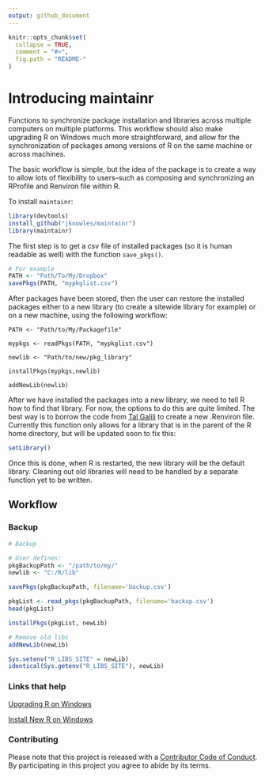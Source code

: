 ```yaml
---
output: github_document
---
```


<!-- README.md is generated from README.Rmd. Please edit that file -->

```r
knitr::opts_chunk$set(
  collapse = TRUE,
  comment = "#>",
  fig.path = "README-"
)
```

# Introducing maintainr

Functions to synchronize package installation and libraries across multiple 
computers on multiple platforms. This workflow should also make upgrading R on 
Windows much more straightforward, and allow for the synchronization of packages 
among versions of R on the same machine or across machines.

The basic workflow is simple, but the idea of the package is to create a way to 
allow lots of flexibility to users--such as composing and synchronizing an 
RProfile and Renviron file within R. 

To install `maintainr`: 

```r
library(devtools)
install_github("jknowles/maintainr")
library(maintainr)
```

The first step is to get a csv file of installed packages (so it is human readable as well) with the function `save_pkgs()`. 

```r
# For example
PATH <- "Path/To/My/Dropbox"
savePkgs(PATH, "mypkglist.csv")
```

After packages have been stored, then the user can restore the installed packages 
either to a new library (to create a sitewide library for example) or on a 
new machine, using the following workflow:

```
PATH <- "Path/to/My/Packagefile"

mypkgs <- readPkgs(PATH, "mypkglist.csv")

newlib <- "Path/to/new/pkg_library"

installPkgs(mypkgs,newlib)

addNewLib(newlib)

```

After we have installed the packages into a new library, we need to tell R how 
to find that library. For now, the options to do this are quite limited. The 
best way is to borrow the code from [Tal Galili](http://stackoverflow.com/questions/1401904/painless-way-to-install-a-new-version-of-r-on-windows) 
to create a new .Renviron file. Currently this function only allows for a 
library that is in the parent of the R home directory, but will be updated soon
to fix this:

```r
setLibrary()

```

Once this is done, when R is restarted, the new library will be the default 
library. Cleaning out old libraries will need to be handled by a separate 
function yet to be written. 

## Workflow


### Backup

```r
# Backup

# User defines:
pkgBackupPath <- "/path/to/my/"
newlib <- "C:/R/lib"

savePkgs(pkgBackupPath, filename='backup.csv')

pkgList <- read_pkgs(pkgBackupPath, filename='backup.csv')
head(pkgList)

installPkgs(pkgList, newLib)

# Remove old libs
addNewLib(newLib)

Sys.setenv("R_LIBS_SITE" = newLib)
identical(Sys.getenv("R_LIBS_SITE"), newLib)

```

### Links that help

[Upgrading R on Windows](http://www.r-statistics.com/wp-content/uploads/2010/04/upgrading-R-on-windows.r.txt)


[Install New R on Windows](http://stackoverflow.com/questions/1401904/painless-way-to-install-a-new-version-of-r-on-windows)

### Contributing

Please note that this project is released with a [Contributor Code of Conduct](CONDUCT.md). By participating in this project you agree to abide by its terms.
